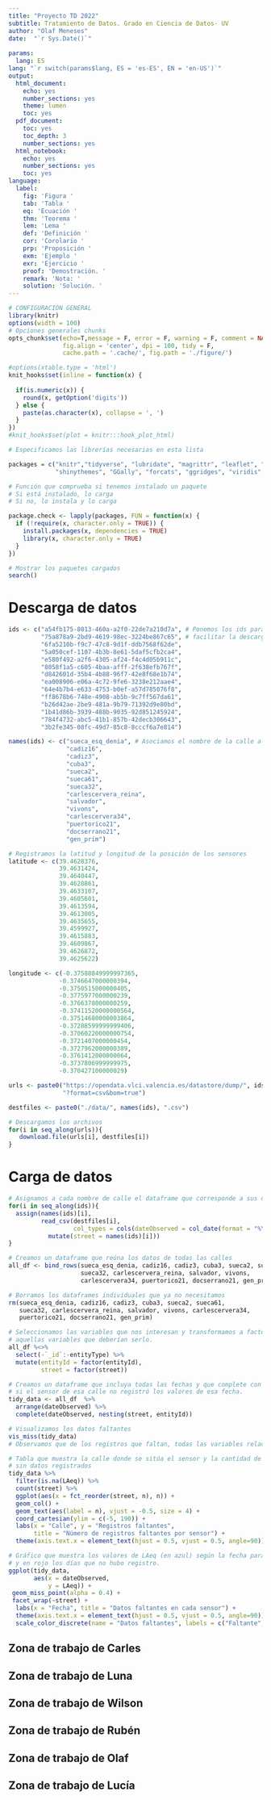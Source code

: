 ```yaml
---
title: "Proyecto TD 2022"
subtitle: Tratamiento de Datos. Grado en Ciencia de Datos- UV
author: "Olaf Meneses"
date:  "`r Sys.Date()`"
 
params:
  lang: ES
lang: "`r switch(params$lang, ES = 'es-ES', EN = 'en-US')`"
output:
  html_document:
    echo: yes
    number_sections: yes
    theme: lumen
    toc: yes
  pdf_document:
    toc: yes
    toc_depth: 3
    number_sections: yes
  html_notebook:
    echo: yes
    number_sections: yes
    toc: yes
language:
  label:
    fig: 'Figura '
    tab: 'Tabla '
    eq: 'Ecuación '
    thm: 'Teorema '
    lem: 'Lema '
    def: 'Definición '
    cor: 'Corolario '
    prp: 'Proposición '
    exm: 'Ejemplo '
    exr: 'Ejercicio '
    proof: 'Demostración. '
    remark: 'Nota: '
    solution: 'Solución. '
---
```



```r
# CONFIGURACIÓN GENERAL
library(knitr)
options(width = 100)
# Opciones generales chunks
opts_chunk$set(echo=T,message = F, error = F, warning = F, comment = NA, 
               fig.align = 'center', dpi = 100, tidy = F, 
               cache.path = '.cache/', fig.path = './figure/')

#options(xtable.type = 'html')
knit_hooks$set(inline = function(x) {
  
  if(is.numeric(x)) {
    round(x, getOption('digits'))
  } else {
    paste(as.character(x), collapse = ', ')
  }
})
#knit_hooks$set(plot = knitr:::hook_plot_html)
```

```r
# Especificamos las librerías necesarias en esta lista

packages = c("knitr","tidyverse", "lubridate", "magrittr", "leaflet", "shiny",
             "shinythemes", "GGally", "forcats", "ggridges", "viridis", "naniar")

# Función que comprueba si tenemos instalado un paquete
# Si está instalado, lo carga
# Si no, lo instala y lo carga

package.check <- lapply(packages, FUN = function(x) {
  if (!require(x, character.only = TRUE)) {
    install.packages(x, dependencies = TRUE)
    library(x, character.only = TRUE)
  }
})

# Mostrar los paquetes cargados
search()

```
# Descarga de datos

```r
ids <- c("a54fb175-8013-460a-a2f0-22de7a210d7a", # Ponemos los ids para 
         "75a878a9-2bd9-4619-98ec-3224be867c65", # facilitar la descarga
         "6fa5210b-f9c7-47c8-9d1f-ddb7568f62de",
         "5a050cef-1107-4b3b-8e61-5daf5cfb2ca4",
         "e580f492-a2f6-4305-af24-f4c4d05b911c",
         "8058f1a5-c605-4baa-afff-2f638efb767f",
         "d842601d-35b4-4b88-96f7-42e8f68e1b74",
         "ea008906-e06a-4c72-9fe6-3238e212aae4",
         "64e4b7b4-e633-4753-b0ef-a57d785076f8",
         "ff8678b6-748e-4908-ab5b-9c7ff567da61",
         "b26d42ae-2be9-481a-9b79-71392d9e80bd",
         "1b41d86b-3939-488b-9035-92d851245924",
         "784f4732-abc5-41b1-857b-42decb306643",
         "3b2fe345-08fc-49d7-85c8-8cccf6a7e814")

names(ids) <- c("sueca_esq_denia", # Asociamos el nombre de la calle al id
                "cadiz16",
                "cadiz3",
                "cuba3",
                "sueca2",
                "sueca61",
                "sueca32",
                "carlescervera_reina",
                "salvador",
                "vivons",
                "carlescervera34",
                "puertorico21",
                "docserrano21",
                "gen_prim")

# Registramos la latitud y longitud de la posición de los sensores
latitude <- c(39.4628376,
              39.4631424,
              39.4640447,
              39.4628861,
              39.4633107,
              39.4605601,
              39.4613594,
              39.4613005,
              39.4635655, 
              39.4599927,
              39.4615883, 
              39.4609867,
              39.4626872,
              39.4625622)

longitude <- c(-0.37588849999997365,
              -0.3746647000000394,
              -0.3750515000000405,
              -0.3775977000000239,
              -0.3766378000000259,
              -0.37411520000000564,
              -0.37514680000003864,
              -0.37288599999999406,
              -0.37060220000000754,
              -0.3721407000000454,
              -0.3727962000000389,
              -0.3761412000000064,
              -0.3737806999999975,
              -0.370427100000029)

urls <- paste0("https://opendata.vlci.valencia.es/datastore/dump/", ids,
               "?format=csv&bom=true")

destfiles <- paste0("./data/", names(ids), ".csv")

# Descargamos los archivos
for(i in seq_along(urls)){
   download.file(urls[i], destfiles[i])
}
```
# Carga de datos

```r
# Asignamos a cada nombre de calle el dataframe que corresponde a sus datos.
for(i in seq_along(ids)){
  assign(names(ids)[i],
         read_csv(destfiles[i],
                  col_types = cols(dateObserved = col_date(format = "%Y-%m-%d"))) %>% 
           mutate(street = names(ids)[i]))
}

# Creamos un dataframe que reúna los datos de todas las calles
all_df <- bind_rows(sueca_esq_denia, cadiz16, cadiz3, cuba3, sueca2, sueca61, 
                    sueca32, carlescervera_reina, salvador, vivons, 
                    carlescervera34, puertorico21, docserrano21, gen_prim)

# Borramos los dataframes individuales que ya no necesitamos
rm(sueca_esq_denia, cadiz16, cadiz3, cuba3, sueca2, sueca61, 
   sueca32, carlescervera_reina, salvador, vivons, carlescervera34,
   puertorico21, docserrano21, gen_prim)
```

```r
# Seleccionamos las variables que nos interesan y transformamos a factor
# aquellas variables que deberían serlo.
all_df %<>%
  select(-`_id`:-entityType) %>% 
  mutate(entityId = factor(entityId),
         street = factor(street))

# Creamos un dataframe que incluya todas las fechas y que complete con NAs
# si el sensor de esa calle no registró los valores de esa fecha.
tidy_data <- all_df  %>% 
  arrange(dateObserved) %>% 
  complete(dateObserved, nesting(street, entityId))

# Visualizamos los datos faltantes
vis_miss(tidy_data)
# Observamos que de los registros que faltan, todas las variables relacionadas con el sonido están incompletas. Esto quiere decir que hay días en los que algunos sensores no han hecho ningún registro. Asimismo, para los días que hay registro, todas las variables están completas.

# Tabla que muestra la calle donde se sitúa el sensor y la cantidad de días
# sin datos registrados
tidy_data %>% 
  filter(is.na(LAeq)) %>% 
  count(street) %>%
  ggplot(aes(x = fct_reorder(street, n), n)) +
  geom_col() +
  geom_text(aes(label = n), vjust = -0.5, size = 4) + 
  coord_cartesian(ylim = c(-5, 190)) +
  labs(x = "Calle", y = "Registros faltantes", 
       title = "Número de registros faltantes por sensor") +
  theme(axis.text.x = element_text(hjust = 0.5, vjust = 0.5, angle=90))

# Gráfico que muestra los valores de LAeq (en azul) según la fecha para cada calle
# y en rojo los días que no hubo registro.
ggplot(tidy_data,
       aes(x = dateObserved,
           y = LAeq)) +
 geom_miss_point(alpha = 0.4) +
 facet_wrap(~street) +
  labs(x = "Fecha", title = "Datos faltantes en cada sensor") +
  theme(axis.text.x = element_text(hjust = 0.5, vjust = 0.5, angle=90)) +
  scale_color_discrete(name = "Datos faltantes", labels = c("Faltante", "No Faltante"))
```

## Zona de trabajo de Carles
































































































































































































































































































































































































































































































































## Zona de trabajo de Luna

































































































































































































































































































































































































































































































































## Zona de trabajo de Wilson

































































































































































































































































































































































































































































































































## Zona de trabajo de Rubén

































































































































































































































































































































































































































































































































## Zona de trabajo de Olaf






























































































































































































































































































































































































































































































































## Zona de trabajo de Lucía

































































































































































































































































































































































































































































































































